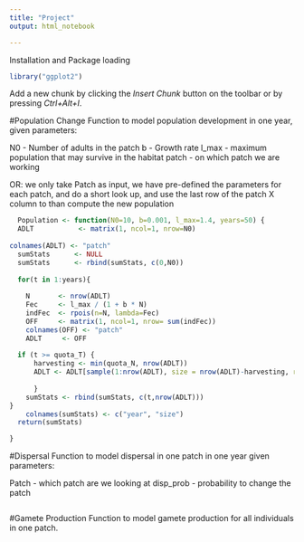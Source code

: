 ```yaml
---
title: "Project"
output: html_notebook

---
```


Installation and Package loading

```r
library("ggplot2")
```

Add a new chunk by clicking the *Insert Chunk* button on the toolbar or
by pressing *Ctrl+Alt+I*.

#Population Change Function to model population development in one year,
given parameters:

N0 - Number of adults in the patch 
b - Growth rate 
l_max - maximum population that may survive in the habitat 
patch - on which patch we are working

OR: we only take Patch as input, we have pre-defined the parameters for
each patch, and do a short look up, and use the last row of the patch X
column to than compute the new population

```r

  Population <- function(N0=10, b=0.001, l_max=1.4, years=50) {
  ADLT           <- matrix(1, ncol=1, nrow=N0)     
  
colnames(ADLT) <- "patch"                        
  sumStats      <- NULL                            
  sumStats      <- rbind(sumStats, c(0,N0))        
  
  for(t in 1:years){
    
    N       <- nrow(ADLT)                           
    Fec     <- l_max / (1 + b * N)                      
    indFec  <- rpois(n=N, lambda=Fec)               
    OFF     <- matrix(1, ncol=1, nrow= sum(indFec)) 
    colnames(OFF) <- "patch"                        
    ADLT     <- OFF  
    
  if (t >= quota_T) {
      harvesting <- min(quota_N, nrow(ADLT))
      ADLT <- ADLT[sample(1:nrow(ADLT), size = nrow(ADLT)-harvesting, replace = F),] 
      
      }
    sumStats <- rbind(sumStats, c(t,nrow(ADLT))) 
}
    colnames(sumStats) <- c("year", "size")
  return(sumStats)

}

```

#Dispersal Function to model dispersal in one patch in one year given
parameters:

Patch - which patch are we looking at disp_prob - probability to change
the patch

```r

```

#Gamete Production Function to model gamete production for all
individuals in one patch.

```r

```
